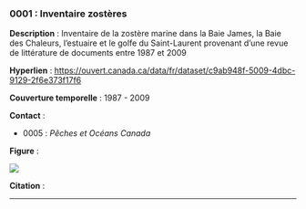 ### 0001 : Inventaire zostères {-}

<!-- -------------------------------------------------- -->
**Description** : Inventaire de la zostère marine dans la Baie James, la Baie des Chaleurs, l'estuaire et le golfe du Saint-Laurent provenant d'une revue de littérature de documents entre 1987 et 2009

<!-- -------------------------------------------------- -->

  **Hyperlien** : [https://ouvert.canada.ca/data/fr/dataset/c9ab948f-5009-4dbc-9129-2f6e373f17f6](https://ouvert.canada.ca/data/fr/dataset/c9ab948f-5009-4dbc-9129-2f6e373f17f6)


<!-- -------------------------------------------------- -->

  **Couverture temporelle** : 1987 - 2009



<!-- -------------------------------------------------- -->
**Contact** :


  - 0005 : *Pêches et Océans Canada*


<!-- -------------------------------------------------- -->
**Figure** :

![](../figures/figures-format/data0001.png)


<!-- -------------------------------------------------- -->
**Citation** :





<!-- -------------------------------------------------- -->



<hr>
<br>
